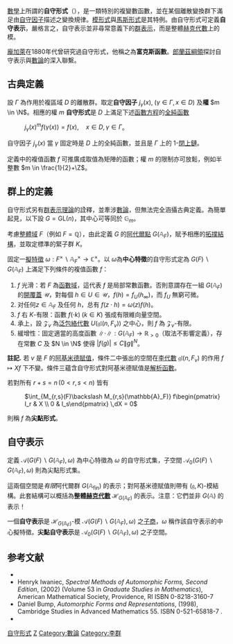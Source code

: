 {{NoteTA
|G1 = Math
}}
[[數學|數學]]上所謂的'''自守形式'''（{{lang-en|Automorphic form}}），是一類特別的複變數函數，並在某個離散變換群下滿足由[[自守因子|自守因子]]描述之變換規律。[[模形式|模形式]]與[[馬斯形式|馬斯形式]]是其特例。由自守形式可定義'''自守表示'''，嚴格言之，自守表示並非尋常意義下的[[群表示|群表示]]，而是整體[[赫克代數|赫克代數]]上的模。

[[龐加萊|龐加萊]]在1880年代曾研究過自守形式，他稱之為'''富克斯函數'''。[[郎蘭茲綱領|郎蘭茲綱領]]探討自守表示與[[數論|數論]]的深入聯繫。

== 古典定義 ==
設 <math>\Gamma</math> 為作用於複區域 <math>D</math> 的離散群。取定'''自守因子''' <math>j_{\gamma}(x), \;(\gamma \in \Gamma, x \in D)</math> 及'''權''' <math>m \in \N</math>。相應的權 <math>m</math> '''自守形式'''是 <math>D</math> 上滿足下述[[函數方程|函數方程]]的[[全純函數|全純函數]]
: <math>j_{\gamma}(x)^m f(\gamma(x)) = f(x), \quad x \in D, \gamma \in \Gamma</math>。

自守因子 <math>j_\gamma(x)</math> 當 <math>\gamma</math> 固定時是 <math>D</math> 上的全純函數，並且是 <math>\Gamma</math> 上的 1-[[群上同調|閉上鏈]]。

定義中的複值函數 <math>f</math> 可推廣成取值為矩陣的函數；權 <math>m</math> 的限制亦可放鬆，例如半整數 <math>m \in \frac{1}{2}+\Z</math>。

== 群上的定義 ==
自守形式另有[[群表示理論|群表示理論]]的詮釋，並牽涉[[數論|數論]]，但無法完全涵攝古典定義。為簡單起見，以下設 <math>G=\mathrm{GL}(n)</math>，其中心可等同於 <math>\mathbb{G}_m</math>。

考慮[[整體域|整體域]] <math>F</math>（例如 <math>F=\mathbb{Q}</math>），由此定義 <math>G</math> 的[[阿代爾環|阿代爾點]] <math>G(\mathbb{A}_F)</math>，賦予相應的[[拓撲空間|拓撲結構]]，並取定標準的緊子群 <math>K</math>。

固定一[[特徵標|擬特徵]] <math>\omega: F^\times \backslash \mathbb{A}_F^\times \to \mathbb{C}^\times</math>。以 <math>\omega</math>為'''中心特徵'''的自守形式定為 <math>G(F)\backslash G(\mathbb{A}_F)</math> 上滿足下列條件的複值函數 <math>f</math>：
# <math>f</math> 光滑：若 <math>F</math> 為[[函數域|函數域]]，這代表 <math>f</math> 是局部常數函數。否則意謂存在一組 <math>G(\mathbb{A}_F)</math> 的[[開覆蓋|開覆蓋]] <math>\mathcal{U}</math>，對每個 <math>h \in U \in \mathcal{U}</math>，<math>f(h) = f_U(h_\infty)</math>，而 <math>f_U</math> 無窮可微。
# 对任何<math>z \in \mathbb{A}_F</math> 及任何 <math>h</math>，总有 <math>f(z \cdot h) = \omega(z)f(h)</math>。
# <math>f</math> 右 <math>K</math>-有限：函數 <math>f(\cdot k) \;(k \in K)</math> 張成有限維向量空間。
# 承上，設 <math>\mathcal{Z}_v</math> 為[[泛包絡代數|泛包絡代數]] <math>U(\mathfrak{gl}(n,F_v))</math> 之中心，則 <math>f</math> 為 <math>\mathcal{Z}_v</math>-有限。
# 緩增性：固定適當的高度函數 <math>\|\cdot\|: G(\mathbb{A}_F) \to \mathbb{R}_{>0}</math>（取法不影響定義），存在常數 <math>C</math> 及 <math>N \in \N</math> 使得 <math>|f(g)| \leq C\|g\|^N</math>。

'''註記.''' 若 <math>v</math> 是 <math>F</math> 的[[賦值|阿基米德賦值]]，條件二中張出的空間在[[李代數|李代數]] <math>\mathfrak{gl}(n,F_v)</math> 的作用 <math>f \mapsto Xf</math> 下不變。條件三蘊含自守形式對阿基米德賦值是[[解析函數|解析函數]]。

若對所有 <math>r+s=n\, (0 < r,s < n)</math> 皆有
: <math>\int_{M_{r,s}(F)\backslash M_{r,s}(\mathbb{A}_F)} f\begin{pmatrix} I_r & X \\ 0 & I_s\end{pmatrix} \,dX = 0</math>
則稱 <math>f</math> 為'''尖點形式'''。

== 自守表示 ==
定義 <math>\mathcal{A}(G(F)\backslash G(\mathbb{A}_F), \omega)</math> 為中心特徵為 <math>\omega</math> 的自守形式集，子空間 <math>\mathcal{A}_0(G(F)\backslash G(\mathbb{A}_F), \omega)</math> 則為尖點形式集。

這兩個空間是''有限''阿代爾群 <math>G(\mathbb{A}_\mathrm{fin})</math> 的表示；對阿基米德賦值則帶有 <math>(\mathfrak{g},K)</math>-模結構。此套結構可以概括為'''整體[[赫克代數|赫克代數]]''' <math>\mathcal{H}_{G(\mathbb{A}_F)}</math> 的表示。注意：它們並非 <math>G(\mathbb{A})</math> 的表示！

一個'''自守表示'''是 <math>\mathcal{H}_{G(\mathbb{A}_F)}</math>-模 <math>\mathcal{A}(G(F)\backslash G(\mathbb{A}_F), \omega)</math> 之[[子商|子商]]，<math>\omega</math> 稱作該自守表示的中心擬特徵。'''尖點自守表示'''是 <math>\mathcal{A}_0(G(F)\backslash G(\mathbb{A}_F), \omega)</math> 之子空間。

== 参考文献 ==
<!-- === 引用 ===
{{Reflist}}

=== 来源 === -->
{{refbegin}}
* {{springer|id=a/a014160|author=A.N. Parshin|title=Automorphic Form}}
* Henryk Iwaniec, ''Spectral Methods of Automorphic Forms, Second Edition'', (2002) (Volume 53 in ''Graduate Studies in Mathematics''), American Mathematical Society, Providence, RI ISBN 0-8218-3160-7
* Daniel Bump, ''Automorphic Forms and Representations'', (1998), Cambridge Studies in Advanced Mathematics 55. ISBN 0-521-65818-7 .
* {{planetmath|urlid=henripoincare|title=Henri Poincaré}}
{{refend}}

[[Category:自守形式|]]
[[Category:複分析|Z]]
[[Category:數論|Category:數論]]
[[Category:李群|Category:李群]]